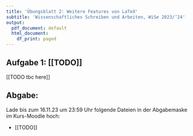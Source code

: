 ```yaml
---
title: 'Übungsblatt 2: Weitere Features von LaTeX'
subtitle: 'Wissenschaftliches Schreiben und Arbeiten, WiSe 2023/’24'
output:
  pdf_document: default
  html_document:
    df_print: paged
---
```


\raggedright

## Aufgabe 1: [[TODO]]
[[TODO tbc here]]

## Abgabe:

Lade bis zum 16.11.23 um 23:59 Uhr folgende Dateien in der Abgabemaske im Kurs-Moodle hoch:

- [[TODO]]

